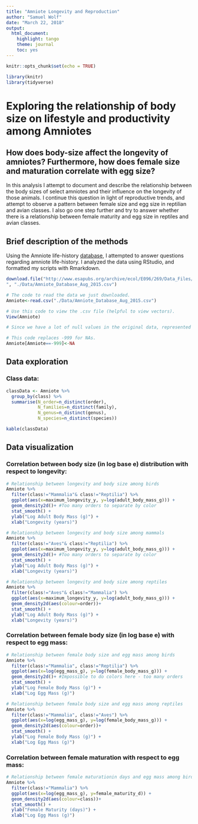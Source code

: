 ```yaml
---
title: "Amniote Longevity and Reproduction"
author: "Samuel Wolf"
date: "March 22, 2018"
output: 
  html_document:
    highlight: tango
    theme: journal
    toc: yes
---
```


```r
knitr::opts_chunk$set(echo = TRUE)
```


```r
library(knitr)
library(tidyverse)

```

# Exploring the relationship of body size on lifestyle and productivity among Amniotes
##  How does body-size affect the longevity of amniotes? Furthermore, how does female size and maturation correlate with egg size?

In this analysis I attempt to document and describe the relationship between the body sizes of select amniotes and their influence on the longevity of those animals. I continue this question in light of reproductive trends, and attempt to observe a pattern between female size and egg size in reptilian and avian classes. I also go one step further and try to answer whether there is a relationship between female maturity and egg size in reptiles and avian classes. 

## Brief description of the methods

Using the Amniote life-history [database](http://www.esapubs.org/archive/ecol/E096/269/#data), I attempted to answer questions regarding amniote life-history. I analyzed the data using RStudio, and formatted my scripts with Rmarkdown.  

```r
download.file("http://www.esapubs.org/archive/ecol/E096/269/Data_Files/Amniote_Database_Aug_2015.csv
", "./Data/Amniote_Database_Aug_2015.csv")

```
```r
# The code to read the data we just downloaded. 
Amniote<-read.csv("./Data/Amniote_Database_Aug_2015.csv")

# Use this code to view the .csv file (helpful to view vectors).
View(Amniote)
```

```r
# Since we have a lot of null values in the original data, represented as -999, we can make these into NA's to make the data more readable. 

# This code replaces -999 for NAs.
Amniote[Amniote==-999]<-NA
```


## Data exploration

### Class data: 
```r
classData <- Amniote %>% 
  group_by(class) %>% 
  summarise(N_order=n_distinct(order),
            N_families=n_distinct(family),
            N_genus=n_distinct(genus),
            N_species=n_distinct(species))

kable(classData)
```


## Data visualization
### Correlation between body size (in log base e) distribution with respect to longevity:
```r
# Relationship between longevity and body size among birds
Amniote %>% 
  filter(class!="Mammalia"& class!="Reptilia") %>% 
  ggplot(aes(x=maximum_longevity_y, y=log(adult_body_mass_g))) + 
  geom_density2d()+ #Too many orders to separate by color
  stat_smooth() +
  ylab("Log Adult Body Mass (g)") +
  xlab("Longevity (years)")
```


```r
# Relationship between longevity and body size among mammals
Amniote %>% 
  filter(class!="Aves"& class!="Reptilia") %>% 
  ggplot(aes(x=maximum_longevity_y, y=log(adult_body_mass_g))) + 
  geom_density2d()+ #Too many orders to separate by color
  stat_smooth() +
  ylab("Log Adult Body Mass (g)") +
  xlab("Longevity (years)")
```


```r
# Relationship between longevity and body size among reptiles
Amniote %>% 
  filter(class!="Aves"& class!="Mammalia") %>% 
  ggplot(aes(x=maximum_longevity_y, y=log(adult_body_mass_g))) + 
  geom_density2d(aes(colour=order))+
  stat_smooth() +
  ylab("Log Adult Body Mass (g)") +
  xlab("Longevity (years)")
```


### Correlation between female body size (in log base e) with respect to egg mass:
```r
# Relationship between female body size and egg mass among birds
Amniote %>% 
  filter(class!="Mammalia", class!="Reptilia") %>% 
  ggplot(aes(x=log(egg_mass_g), y=log(female_body_mass_g))) + 
  geom_density2d()+ #Impossible to do colors here - too many orders
  stat_smooth() +
  ylab("Log Female Body Mass (g)") +
  xlab("Log Egg Mass (g)")
```


```r
# Relationship between female body size and egg mass among reptiles
Amniote %>% 
  filter(class!="Mammalia", class!="Aves") %>% 
  ggplot(aes(x=log(egg_mass_g), y=log(female_body_mass_g))) + 
  geom_density2d(aes(colour=order))+
  stat_smooth() +
  ylab("Log Female Body Mass (g)") +
  xlab("Log Egg Mass (g)")
```


### Correlation between female maturation with respect to egg mass:
```r
# Relationship between female maturationin days and egg mass among birds and reptiles
Amniote %>% 
  filter(class!="Mammalia") %>% 
  ggplot(aes(x=log(egg_mass_g), y=female_maturity_d)) + 
  geom_density2d(aes(colour=class))+
  stat_smooth() +
  ylab("Female Maturity (days)") +
  xlab("Log Egg Mass (g)")
```